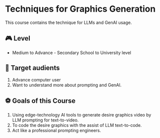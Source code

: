 # Techniques for Graphics Generation

This course contains the technique for LLMs and GenAI usage.

## 🎮 Level
- Medium to Advance - Secondary School to University level

## 🎯 Target audients
1. Advance computer user
2. Want to understand more about prompting and GenAI.

## ⚽️ Goals of this Course
1. Using edge-technology AI tools to generate desire graphics video by LLM prompting for text-to-video.
2. To code the desire graphics with the assist of LLM text-to-code.
3. Act like a professional prompting engineers.
